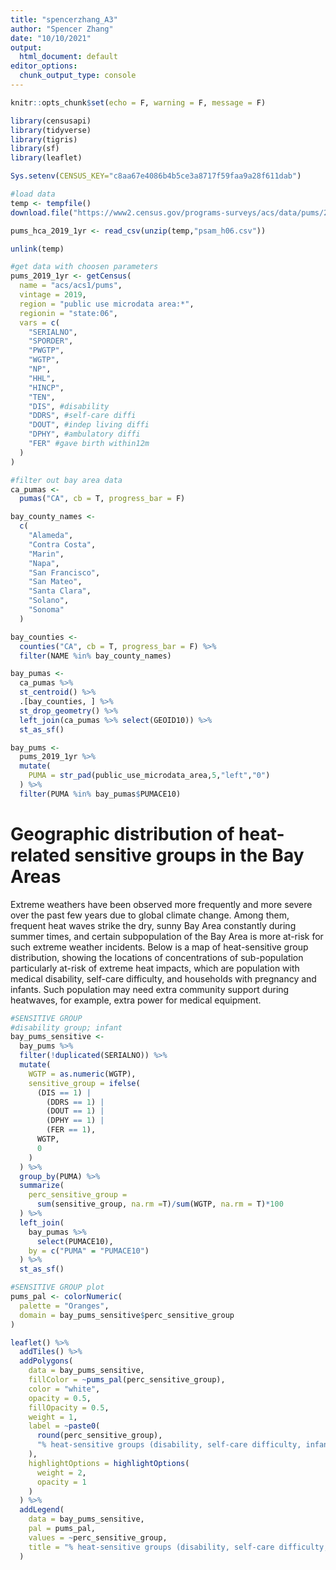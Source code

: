 ```yaml
---
title: "spencerzhang_A3"
author: "Spencer Zhang"
date: "10/10/2021"
output:
  html_document: default
editor_options:
  chunk_output_type: console
---
```


```r
knitr::opts_chunk$set(echo = F, warning = F, message = F)
```

```r
library(censusapi)
library(tidyverse)
library(tigris)
library(sf)
library(leaflet)

Sys.setenv(CENSUS_KEY="c8aa67e4086b4b5ce3a8717f59faa9a28f611dab")
```

```r
#load data
temp <- tempfile()
download.file("https://www2.census.gov/programs-surveys/acs/data/pums/2019/1-Year/csv_hca.zip",destfile = temp)

pums_hca_2019_1yr <- read_csv(unzip(temp,"psam_h06.csv"))

unlink(temp)
```

```r
#get data with choosen parameters
pums_2019_1yr <- getCensus(
  name = "acs/acs1/pums",
  vintage = 2019,
  region = "public use microdata area:*", 
  regionin = "state:06",
  vars = c(
    "SERIALNO",
    "SPORDER",
    "PWGTP",
    "WGTP",
    "NP",
    "HHL",
    "HINCP",
    "TEN",
    "DIS", #disability
    "DDRS", #self-care diffi
    "DOUT", #indep living diffi
    "DPHY", #ambulatory diffi
    "FER" #gave birth within12m
  )
)
```

```r
#filter out bay area data
ca_pumas <-
  pumas("CA", cb = T, progress_bar = F)

bay_county_names <-
  c(
    "Alameda",
    "Contra Costa",
    "Marin",
    "Napa",
    "San Francisco",
    "San Mateo",
    "Santa Clara",
    "Solano",
    "Sonoma"
  )

bay_counties <-
  counties("CA", cb = T, progress_bar = F) %>%
  filter(NAME %in% bay_county_names)

bay_pumas <-
  ca_pumas %>% 
  st_centroid() %>% 
  .[bay_counties, ] %>% 
  st_drop_geometry() %>% 
  left_join(ca_pumas %>% select(GEOID10)) %>% 
  st_as_sf()

bay_pums <-
  pums_2019_1yr %>% 
  mutate(
    PUMA = str_pad(public_use_microdata_area,5,"left","0")
  ) %>% 
  filter(PUMA %in% bay_pumas$PUMACE10)
```

# Geographic distribution of heat-related sensitive groups in the Bay Areas
Extreme weathers have been observed more frequently and more severe over the past few years due to global climate change. Among them, frequent heat waves strike the dry, sunny Bay Area constantly during summer times, and certain subpopulation of the Bay Area is more at-risk for such extreme weather incidents.
Below is a map of heat-sensitive group distribution, showing the locations of concentrations of sub-population particularly at-risk of extreme heat impacts, which are population with medical disability, self-care difficulty, and households with pregnancy and infants.
Such population may need extra community support during heatwaves, for example, extra power for medical equipment.
```r
#SENSITIVE GROUP
#disability group; infant
bay_pums_sensitive <-
  bay_pums %>% 
  filter(!duplicated(SERIALNO)) %>% 
  mutate(
    WGTP = as.numeric(WGTP),
    sensitive_group = ifelse(
      (DIS == 1) |
        (DDRS == 1) |
        (DOUT == 1) |
        (DPHY == 1) |
        (FER == 1),
      WGTP,
      0
    )
  ) %>% 
  group_by(PUMA) %>% 
  summarize(
    perc_sensitive_group =
      sum(sensitive_group, na.rm =T)/sum(WGTP, na.rm = T)*100
  ) %>% 
  left_join(
    bay_pumas %>% 
      select(PUMACE10),
    by = c("PUMA" = "PUMACE10")
  ) %>% 
  st_as_sf()
```

```r
#SENSITIVE GROUP plot
pums_pal <- colorNumeric(
  palette = "Oranges",
  domain = bay_pums_sensitive$perc_sensitive_group
)

leaflet() %>%
  addTiles() %>% 
  addPolygons(
    data = bay_pums_sensitive,
    fillColor = ~pums_pal(perc_sensitive_group),
    color = "white",
    opacity = 0.5,
    fillOpacity = 0.5,
    weight = 1,
    label = ~paste0(
      round(perc_sensitive_group), 
      "% heat-sensitive groups (disability, self-care difficulty, infant-present households)"
    ),
    highlightOptions = highlightOptions(
      weight = 2,
      opacity = 1
    )
  ) %>% 
  addLegend(
    data = bay_pums_sensitive,
    pal = pums_pal,
    values = ~perc_sensitive_group,
    title = "% heat-sensitive groups (disability, self-care difficulty, infant-present households)"
  )
```

